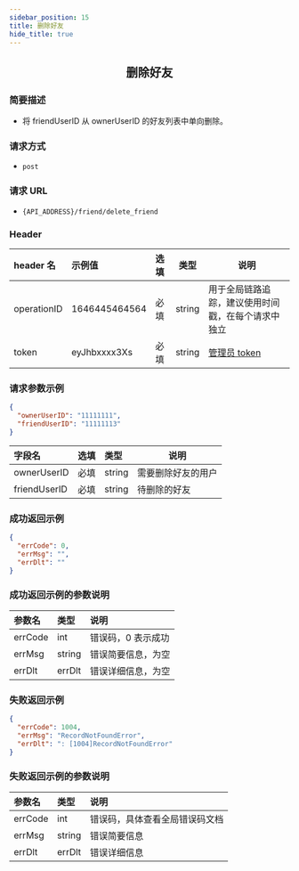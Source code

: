 ```yaml
---
sidebar_position: 15
title: 删除好友
hide_title: true
---
```


<center>

## 删除好友

</center>

### 简要描述

- 将 friendUserID 从 ownerUserID 的好友列表中单向删除。

### 请求方式

- `post`

### 请求 URL

- `{API_ADDRESS}/friend/delete_friend`

### Header

| header 名   | 示例值        | 选填 | 类型   | 说明                         |
| :---------- | :------------ | :--- | ------ | ---------------------------- |
| operationID | 1646445464564 | 必填 | string | 用于全局链路追踪，建议使用时间戳，在每个请求中独立 |
| token       | eyJhbxxxx3Xs  | 必填 | string | [管理员 token](docs/restapi/apis/authenticationManagement/getAdminToken.mdx)                 |

### 请求参数示例

```json
{
  "ownerUserID": "11111111",
  "friendUserID": "11111113"
}
```

| 字段名       | 选填 | 类型   | 说明               |
| :----------- | :--- | :----- | ------------------ |
| ownerUserID  | 必填 | string | 需要删除好友的用户 |
| friendUserID | 必填 | string | 待删除的好友       |

### 成功返回示例

```json
{
  "errCode": 0,
  "errMsg": "",
  "errDlt": ""
}
```

### 成功返回示例的参数说明

| 参数名  | 类型   | 说明                         |
| :------ | :----- | :--------------------------- |
| errCode | int    | 错误码，0 表示成功            |
| errMsg  | string | 错误简要信息，为空    |
| errDlt  | errDlt | 错误详细信息，为空    |

### 失败返回示例

```json
{
  "errCode": 1004,
  "errMsg": "RecordNotFoundError",
  "errDlt": ": [1004]RecordNotFoundError"
}
```

### 失败返回示例的参数说明

| 参数名  | 类型   | 说明                          |
| :------ | :----- | :---------------------------- |
| errCode | int    | 错误码，具体查看全局错误码文档 |
| errMsg  | string | 错误简要信息                  |
| errDlt  | errDlt | 错误详细信息                  |
